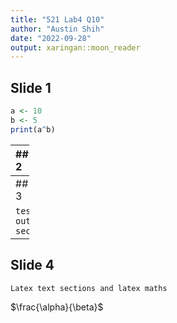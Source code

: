 ```yaml
---
title: "521 Lab4 Q10"
author: "Austin Shih"
date: "2022-09-28"
output: xaringan::moon_reader
---
```

## Slide 1

```r
a <- 10
b <- 5
print(a^b)
```

---
## Slide 2

```r
c <- c(2, 4, 6, 8)
d <- c*2
d
```

---
## Slide 3

```
testing out text sections
```

---
## Slide 4

```
Latex text sections and latex maths
```
$\frac{\alpha}{\beta}$